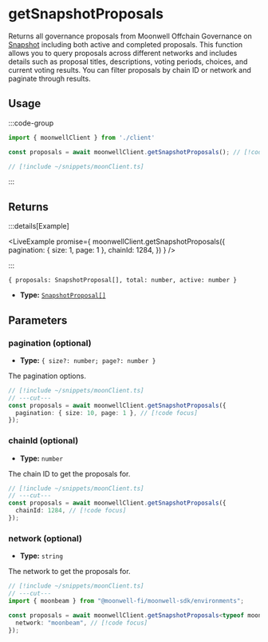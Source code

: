 
# getSnapshotProposals

Returns all governance proposals from Moonwell Offchain Governance on [Snapshot](https://snapshot.org/) including both active and completed proposals. This function allows you to query proposals across different networks and includes details such as proposal titles, descriptions, voting periods, choices, and current voting results. You can filter proposals by chain ID or network and paginate through results.

## Usage

:::code-group

```ts twoslash [example.ts]
import { moonwellClient } from './client'

const proposals = await moonwellClient.getSnapshotProposals(); // [!code focus]
```

```ts twoslash [client.ts] filename="client.ts"
// [!include ~/snippets/moonClient.ts]
```

:::

## Returns

:::details[Example]

<LiveExample promise={
  moonwellClient.getSnapshotProposals({
    pagination: { size: 1, page: 1 },
    chainId: 1284,
  })
} />

:::

```
{ proposals: SnapshotProposal[], total: number, active: number }
```

- **Type:** [`SnapshotProposal[]`](/docs/glossary/types#snapshotproposal)

## Parameters

### pagination (optional)

- **Type:** `{ size?: number; page?: number }`

The pagination options.

```ts twoslash
// [!include ~/snippets/moonClient.ts]
// ---cut---
const proposals = await moonwellClient.getSnapshotProposals({
  pagination: { size: 10, page: 1 }, // [!code focus]
});
```

### chainId (optional)

- **Type:** `number`

The chain ID to get the proposals for.

```ts twoslash
// [!include ~/snippets/moonClient.ts]
// ---cut---
const proposals = await moonwellClient.getSnapshotProposals({
  chainId: 1284, // [!code focus]
});
```

<OptionalNetworkParameterInfo />

### network (optional)

- **Type:** `string`

The network to get the proposals for.

```ts twoslash
// [!include ~/snippets/moonClient.ts]
// ---cut---
import { moonbeam } from "@moonwell-fi/moonwell-sdk/environments";

const proposals = await moonwellClient.getSnapshotProposals<typeof moonbeam>({
  network: "moonbeam", // [!code focus]
});
```
